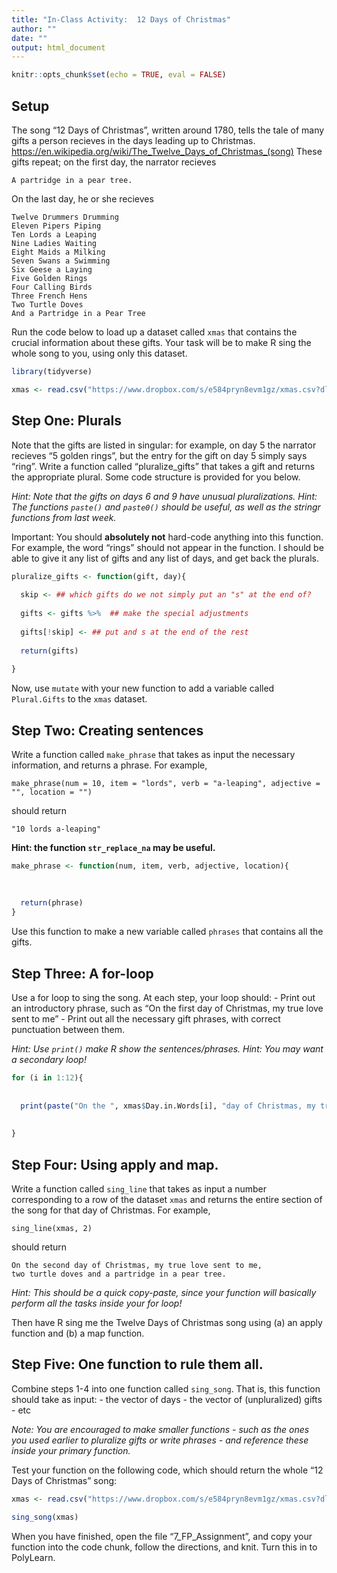 ```yaml
---
title: "In-Class Activity:  12 Days of Christmas"
author: ""
date: ""
output: html_document
---
```


```r
knitr::opts_chunk$set(echo = TRUE, eval = FALSE)
```

## Setup

The song "12 Days of Christmas", written around 1780, tells the tale of many gifts a person recieves in the days leading up to Christmas. [https://en.wikipedia.org/wiki/The_Twelve_Days_of_Christmas_(song)](https://en.wikipedia.org/wiki/The_Twelve_Days_of_Christmas_(song)) These gifts repeat; on the first day, the narrator recieves

```
A partridge in a pear tree.
```

On the last day, he or she recieves

```
Twelve Drummers Drumming
Eleven Pipers Piping
Ten Lords a Leaping
Nine Ladies Waiting
Eight Maids a Milking
Seven Swans a Swimming
Six Geese a Laying
Five Golden Rings
Four Calling Birds
Three French Hens
Two Turtle Doves
And a Partridge in a Pear Tree
```

Run the code below to load up a dataset called `xmas` that contains the crucial information about these gifts.  Your task will be to make R sing the whole song to you, using only this dataset.

```r

library(tidyverse)

xmas <- read.csv("https://www.dropbox.com/s/e584pryn8evm1gz/xmas.csv?dl=1")
```


## Step One:  Plurals

Note that the gifts are listed in singular: for example, on day 5 the narrator recieves "5 golden rings", but the entry for the gift on day 5 simply says "ring".  Write a function called "pluralize_gifts" that takes a gift and returns the appropriate plural. Some code structure is provided for you below.

*Hint: Note that the gifts on days 6 and 9 have unusual pluralizations.*
*Hint:  The functions `paste()` and `paste0()` should be useful, as well as the stringr functions from last week.*

Important:  You should **absolutely not** hard-code anything into this function.  For example, the word "rings" should not appear in the function.  I should be able to give it any list of gifts and any list of days, and get back the plurals.

```r

pluralize_gifts <- function(gift, day){
  
  skip <- ## which gifts do we not simply put an "s" at the end of?
  
  gifts <- gifts %>%  ## make the special adjustments
        
  gifts[!skip] <- ## put and s at the end of the rest
  
  return(gifts)
  
} 

```



Now, use `mutate` with your new function to add a variable called `Plural.Gifts` to the `xmas` dataset.


## Step Two: Creating sentences


Write a function called `make_phrase` that takes as input the necessary information, and returns a phrase.  For example, 

`make_phrase(num = 10, item = "lords", verb = "a-leaping", adjective = "", location = "")`

should return

```
"10 lords a-leaping"
```

**Hint: the function `str_replace_na` may be useful.**

```r
make_phrase <- function(num, item, verb, adjective, location){
  
 
  
  return(phrase)
}


```

Use this function to make a new variable called `phrases` that contains all the gifts.


## Step Three:  A for-loop

Use a for loop to sing the song.  At each step, your loop should:
- Print out an introductory phrase, such as  "On the first day of Christmas, my true love sent to me"
- Print out all the necessary gift phrases, with correct punctuation between them.

*Hint: Use `print()` make R show the sentences/phrases.*
*Hint: You  may want a secondary loop!*

```r

for (i in 1:12){
  
  
  print(paste("On the ", xmas$Day.in.Words[i], "day of Christmas, my true love sent to me"))
  
  
}


```

## Step Four:  Using apply and map.

Write a function called `sing_line` that takes as input a number corresponding to a row of the dataset `xmas` and returns the entire section of the song for that day of Christmas.  For example, 

`sing_line(xmas, 2)`

should return

```
On the second day of Christmas, my true love sent to me,
two turtle doves and a partridge in a pear tree.
```

*Hint: This should be a quick copy-paste, since your function will basically perform all the tasks inside your for loop!*

Then have R sing me the Twelve Days of Christmas song using (a) an apply function and (b) a map function.


## Step Five:  One function to rule them all.

Combine steps 1-4 into one function called `sing_song`.  That is, this function should take as input:
- the vector of days
- the vector of (unpluralized) gifts
- etc

*Note: You are encouraged to make smaller functions - such as the ones you used earlier to pluralize gifts or write phrases - and reference these inside your primary function.*

Test your function on the following code, which should return the whole "12 Days of Christmas" song:

```r
xmas <- read.csv("https://www.dropbox.com/s/e584pryn8evm1gz/xmas.csv?dl=1")

sing_song(xmas)
```

When you have finished, open the file "7_FP_Assignment", and copy your function into the code chunk, follow the directions, and knit.  Turn this in to PolyLearn.





